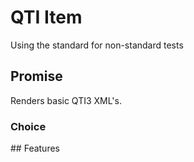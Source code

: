 
<Meta title="QTI Item" />

# QTI Item

Using the standard for non-standard tests

## Promise

Renders basic QTI3 XML's.


### Choice

<Canvas of={QtiItemStory.Default} />
<Controls of={QtiItemStory.Default} />

<Source of={QtiItemStory.Default} />
## Features
